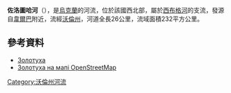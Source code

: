 '''佐洛圖哈河'''（{{lang-uk|Золотуха}}），是[[烏克蘭|烏克蘭]]的河流，位於該國西北部，屬於[[西布格河|西布格河]]的支流，發源自[[韋爾巴_(弗拉基米爾-沃倫斯基區)|韋爾巴]]附近，流經[[沃倫州|沃倫州]]，河道全長26公里，流域面積232平方公里。

==參考資料==
* [http://zbbuvr.lutsk.ua/Gidrography/River9.html Золотуха]{{Wayback|url=http://zbbuvr.lutsk.ua/Gidrography/River9.html |date=20140523011024 }}
* [http://www.openstreetmap.org/?relation=3312084 Золотуха на мапі OpenStreetMap]

{{DEFAULTSORT:Золотуха (річка)}}
[[Category:沃倫州河流|Category:沃倫州河流]]


{{Ukraine-river-stub}}